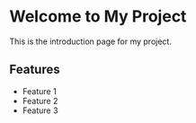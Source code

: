 
<Head>
  <title>Welcome to My Project</title>
</Head>

# Welcome to My Project

This is the introduction page for my project.

## Features

- Feature 1
- Feature 2
- Feature 3
